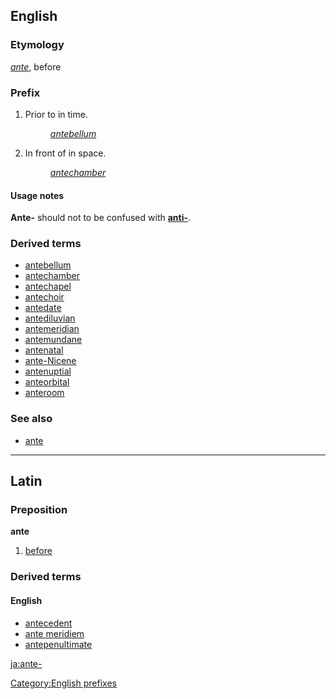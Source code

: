 ==English==
===Etymology===
{{L.}} ''[[ante]]'', before

===Prefix===
#Prior to in time.
#:''[[antebellum]]''
#In front of in space.
#:''[[antechamber]]''

====Usage notes====
'''Ante-''' should not to be confused with '''[[anti-]]'''.

===Derived terms===
<!--Be careful when adding terms here - some come directly from the Latin word "ante", not from the English prefix.  Add those coming from the Latin word to the "Derived terms" section for the Latin entry below.-->
*[[antebellum]]
*[[antechamber]]
*[[antechapel]]
*[[antechoir]]
*[[antedate]]
*[[antediluvian]]
*[[antemeridian]]<!--see also the derived terms for the Latin section below-->
*[[antemundane]]
*[[antenatal]]
*[[ante-Nicene]]
*[[antenuptial]]
*[[anteorbital]]
*[[anteroom]]

===See also===
*[[ante]]

----
==Latin==
===Preposition===
'''ante'''

#[[before]]

===Derived terms===
====English====
*[[antecedent]]
*[[ante meridiem]]
*[[antepenultimate]]

[[Category:English prefixes]]

[[ja:ante-]]